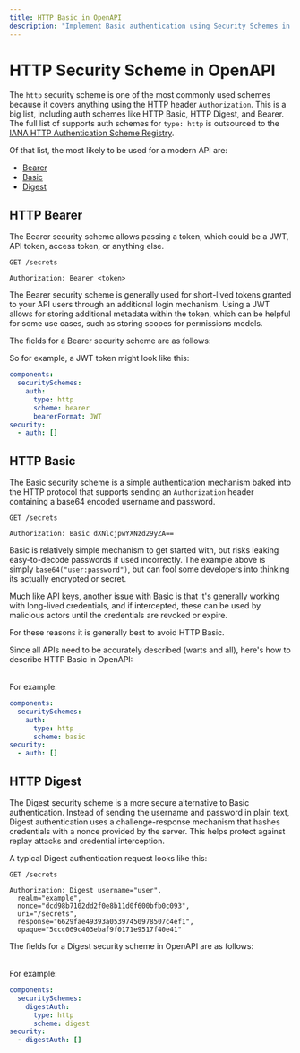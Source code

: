 ```yaml
---
title: HTTP Basic in OpenAPI
description: "Implement Basic authentication using Security Schemes in your OpenAPI specification for better security, developer experience, and seamless integration."
---
```



# HTTP Security Scheme in OpenAPI

The `http` security scheme is one of the most commonly used schemes because it covers anything using the HTTP header `Authorization`. This is a big list, including auth schemes like HTTP Basic, HTTP Digest, and Bearer. The full list of supports auth schemes for `type: http` is outsourced to the [IANA HTTP Authentication Scheme Registry](https://www.iana.org/assignments/http-authschemes/http-authschemes.xhtml).

Of that list, the most likely to be used for a modern API are:

- [Bearer](#http-bearer)
- [Basic](#http-basic)
- [Digest](#http-digest)

## HTTP Bearer

The Bearer security scheme allows passing a token, which could be a JWT, API token, access token, or anything else.

```http
GET /secrets

Authorization: Bearer <token>
```

The Bearer security scheme is generally used for short-lived tokens granted to your API users through an additional login mechanism. Using a JWT allows for storing additional metadata within the token, which can be helpful for some use cases, such as storing scopes for permissions models.

The fields for a Bearer security scheme are as follows:

<Table
  data={[
    { field: "`type`", type: "String", required: "✅", description: "`http`" },
    { field: "`description`", type: "String", required: "", description: "Human-readable information. This may contain [CommonMark syntax](https://spec.commonmark.org/) to provide a rich description." },
    { field: "`scheme`", type: "String", required: "✅", description: "`bearer`" },
    { field: "`bearerFormat`", type: "String", required: "", description: "A hint to the client to identify how the bearer token is formatted. Bearer tokens are usually generated by an authorization server, so this information is primarily for documentation purposes." },
    { field: "`x-*`", type: "[Extensions](/openapi/extensions)", required: "", description: "Any number of extension fields can be added to the security scheme object to be used by tooling and vendors." }
  ]}
  columns={[
    { key: "field", header: "Field" },
    { key: "type", header: "Type" },
    { key: "required", header: "Required" },
    { key: "description", header: "Description" }
  ]}
/>

So for example, a JWT token might look like this:

```yaml
components:
  securitySchemes:
    auth:
      type: http
      scheme: bearer
      bearerFormat: JWT
security:
  - auth: []
```

## HTTP Basic

The Basic security scheme is a simple authentication mechanism baked into the HTTP protocol that supports sending an `Authorization` header containing a base64 encoded username and password.

```http
GET /secrets

Authorization: Basic dXNlcjpwYXNzd29yZA==
```

Basic is relatively simple mechanism to get started with, but risks leaking easy-to-decode passwords if used incorrectly. The example above is simply `base64("user:password")`, but can fool some developers into thinking its actually encrypted or secret.

Much like API keys, another issue with Basic is that it's generally working with long-lived credentials, and if intercepted, these can be used by malicious actors until the credentials are revoked or expire.

For these reasons it is generally best to avoid HTTP Basic.

Since all APIs need to be accurately described (warts and all), here's how to describe HTTP Basic in OpenAPI:

<Table
  data={[
    { field: "`type`", type: "String", required: "✅", description: "`http`" },
    { field: "`description`", type: "String", required: "", description: "Human-readable information. This may contain [CommonMark syntax](https://spec.commonmark.org/) to provide a rich description." },
    { field: "`scheme`", type: "String", required: "✅", description: "`basic`" },
    { field: "`x-*`", type: "[Extensions](/openapi/extensions)", required: "", description: "Any number of extension fields can be added to the security scheme object to be used by tooling and vendors." }
  ]}
  columns={[
    { key: "field", header: "Field" },
    { key: "type", header: "Type" },
    { key: "required", header: "Required" },
    { key: "description", header: "Description" }
  ]}
/>

For example: 

```yaml
components:
  securitySchemes:
    auth:
      type: http
      scheme: basic
security:
  - auth: []
```

## HTTP Digest

The Digest security scheme is a more secure alternative to Basic authentication. Instead of sending the username and password in plain text, Digest authentication uses a challenge-response mechanism that hashes credentials with a nonce provided by the server. This helps protect against replay attacks and credential interception.

A typical Digest authentication request looks like this:

```http
GET /secrets

Authorization: Digest username="user",
  realm="example",
  nonce="dcd98b7102dd2f0e8b11d0f600bfb0c093",
  uri="/secrets",
  response="6629fae49393a05397450978507c4ef1",
  opaque="5ccc069c403ebaf9f0171e9517f40e41"
```

The fields for a Digest security scheme in OpenAPI are as follows:

<Table
  data={[
    { field: "`type`", type: "String", required: "✅", description: "`http`" },
    { field: "`description`", type: "String", required: "", description: "Human-readable information. This may contain [CommonMark syntax](https://spec.commonmark.org/) to provide a rich description." },
    { field: "`scheme`", type: "String", required: "✅", description: "`digest`" },
    { field: "`x-*`", type: "[Extensions](/openapi/extensions)", required: "", description: "Any number of extension fields can be added to the security scheme object to be used by tooling and vendors." }
  ]}
  columns={[
    { key: "field", header: "Field" },
    { key: "type", header: "Type" },
    { key: "required", header: "Required" },
    { key: "description", header: "Description" }
  ]}
/>

For example:

```yaml
components:
  securitySchemes:
    digestAuth:
      type: http
      scheme: digest
security:
  - digestAuth: []
```
